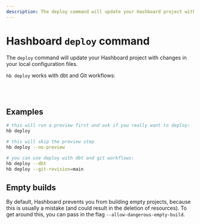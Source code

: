 ```yaml
---
description: The deploy command will update your Hashboard project with changes in your local configuration files.
---
```



# Hashboard `deploy` command

The `deploy` command will update your Hashboard project with changes in your local configuration files.

`hb deploy` works with dbt and Git workflows:

<br />
<Cards>
  <Card
    arrow
    icon=" "
    title="dbt workflows"
    href="/docs/data-ops/dbt-integration"
  />
  <Card
    arrow
    icon=" "
    title="Git workflows"
    href="/docs/data-ops/git-integration"
  />
</Cards>

<br />

## Examples

```bash filename="examples"
# this will run a preview first and ask if you really want to deploy:
hb deploy

# this will skip the preview step
hb deploy --no-preview

# you can use deploy with dbt and git workflows:
hb deploy --dbt
hb deploy --git-revision=main
```

## Empty builds

By default, Hashboard prevents you from building empty projects, because this is usually a mistake (and could result in the deletion of resources). To get around this, you can pass in the flag `--allow-dangerous-empty-build`.
